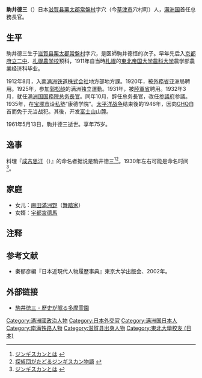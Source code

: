 '''駒井德三'''（{{bd|1885年|6月10日|1961年|5月13日}}）日本[[滋賀县|滋賀县]][[栗太郡|栗太郡]][[草津市|常盤村]]字穴（今[[草津市|草津市]]穴村町）人，[[满洲国|满洲国]]首任总務長官。

==生平==
駒井德三生于[[滋賀县|滋賀县]][[栗太郡|栗太郡]][[草津市|常盤村]]字穴，是医師駒井德恒的次子。早年先后入[[京都府立鳥羽高等学校|京都府立二中]]、[[札幌農学校|札幌農学校]]预科，1911年自当時[[札幌|札幌]]的[[札幌農学校|東北帝国大学農科大学]]農学部農業经济科毕业。

1912年8月，入[[南满铁路|南满洲铁道株式会社]]地方部地方課。1920年，被[[日本外務省|外務省]]亚洲局聘用。1925年，参加[[郭松龄|郭松龄]]的满洲独立運動。1931年，被[[陸軍省|陸軍省]]聘用。1932年3月，就任[[满洲国国務院|满洲国国務院]][[总务厅_(满洲国)|总务長官]]。同年10月，辞任总务長官，改任[[满洲国参議府|参議府]]参議。1935年，在[[宝塚市|宝塚市]]设[[私塾|私塾]]“康德学院”。[[太平洋战争|太平洋战争]]结束後的1946年，因向[[联合国軍最高司令官总司令部|GHQ]]自首而免于充当战犯。其後，开发[[富士山|富士山]]山麓。

1961年5月13日，駒井德三逝世。享年75岁。

==逸事==
料理『[[成吉思汗_(料理)|成吉思汗]]（{{lang|ja|ジンギスカン}}）』的命名者据说是駒井徳三<ref name="one">[http://www.agri.pref.hokkaido.jp/nouseibu/zinngisukann/3.html ジンギスカンとは] {{webarchive|url=https://web.archive.org/web/20081009214910/http://www.agri.pref.hokkaido.jp/nouseibu/zinngisukann/3.html |date=2008-10-09 }}</ref><ref>[http://www5.hokkaido-np.co.jp/sapporokenbu/oh-sapporo/jingisukan/03.html 探偵団がたどるジンギスカン物語] {{webarchive|url=https://web.archive.org/web/20071019040726/http://www5.hokkaido-np.co.jp/sapporokenbu/oh-sapporo/jingisukan/03.html |date=2007-10-19 }}</ref>。1930年左右可能是命名时间<ref name="one">[http://www.agri.pref.hokkaido.jp/nouseibu/zinngisukann/3.html ジンギスカンとは] {{webarchive|url=https://web.archive.org/web/20081009214910/http://www.agri.pref.hokkaido.jp/nouseibu/zinngisukann/3.html |date=2008-10-09 }}</ref>。

== 家庭 ==
*女儿：[[麻田滿洲野|麻田滿洲野]]（[[舞踏家|舞踏家]]）
*女婿：[[宇都宮德馬|宇都宮德馬]]

==注释==
{{reflist}}

== 参考文献 ==
*秦郁彦編『日本近現代人物履歴事典』東京大学出版会、2002年。

==外部链接==
*[http://www6.plala.or.jp/guti/cemetery/PERSON/K/komai_t.html 駒井徳三 - 歴史が眠る多摩霊園]


{{start box}}
{{s-off}}
{{Succession box
| title  = [[File:Flag_of_Manchukuo.svg|25px]] [[总务厅_(满洲国)|满洲国总务厅長官]]
| years  = 初代：1932 - 1932
| before = 新設
| after  = [[阪谷希一|阪谷希一]]
| afternote  = 代理 
}}
{{end box}}

{{DEFAULTSORT:Komai}}
[[Category:滿洲國政治人物|Category:滿洲國政治人物]]
[[Category:日本外交官|Category:日本外交官]]
[[Category:满洲国日本人|Category:满洲国日本人]]
[[Category:南满铁路人物|Category:南满铁路人物]]
[[Category:滋賀县出身人物|Category:滋賀县出身人物]]
[[Category:東北大學校友_(日本)|Category:東北大學校友 (日本)]]